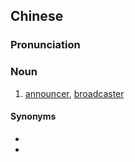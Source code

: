{{also|广播员}}
==Chinese==
{{zh-forms|s=广播员|type=21}}

===Pronunciation===
{{zh-pron
|m=guǎng播yuán
|cat=n
}}

===Noun===
{{zh-noun}}

# [[announcer]], [[broadcaster]]

====Synonyms====
* {{zh-l|播音員}}
* {{zh-l|報幕員}}

{{zh-cat|Occupations}}